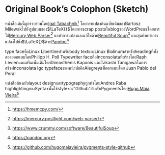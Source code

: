 # Original Book's Colophon (Sketch)

หนังสือเล่มนี้ถูกรวบรวมโดย[Igal Tabachnik](https://hmemcpy.com/)[^1] โดยการแปลงต้นฉบับเดิมของBartosz Milewskไปยังรูปแบบของ$\LaTeX{}$โดยการscrap postsในblogของWordPressโดยการใช้[Mercury Web Parser](https://mercury.postlight.com/web-parser)[^2]  แลทำการแปลงและแก้ไขด้วย[Beautiful Soup](https://www.crummy.com/software/BeautifulSoup)[^3]  และสุดท้ายทำการแปลงไปยัง$\LaTeX{}$ด้วย[Pandoc](https://pandoc.org)[^4] 

type faceคือLinux Libertineสำหรับbody textและLinux Biolinumสำหรับheadingที่ทั้งสองออกแบบโดยPhilipp H. Poll  Typewriter faceคือInconsolataที่สร้างโดยRaph Levienและเสริมเพิ่มเติมโดยDimosthenis Kaponis และTakashi Tanigawaในการสร้างInconsolata lgc typefaceของหน้าปกคือAlegreyaที่ออกแบบโดย Juan Pablo del Peral

หนังสือต้นฉบับlayout designและtypographyถูกทำโดยAndres Raba highlightingของSyntaxนั้นใช้styleของ"Github"สำหรับPygmentsโดย[Hugo Maia Vieira](https://github.com/hugomaiavieira/pygments-style-github)[^5] 


[^1]: [https://hmemcpy.com/](https://hmemcpy.com/)
[^2]: [https://mercury.postlight.com/web-parser/](https://mercury.postlight.com/web-parser)
[^3]: [https://www.crummy.com/software/BeautifulSoup](v)
[^4]: [https://pandoc.org](https://pandoc.org)
[^5]: [https://github.com/hugomaiavieira/pygments-style-github](https://github.com/hugomaiavieira/pygments-style-github)


